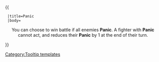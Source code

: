{{ {{{1|Tooltip hover box}}}
  |title=Panic
  |body=<center>You can choose to win battle if all enemies '''Panic'''. A fighter with '''Panic''' cannot act, and reduces their '''Panic''' by 1 at the end of their turn.
</center>
}}<noinclude>[[Category:Tooltip templates]]</noinclude>